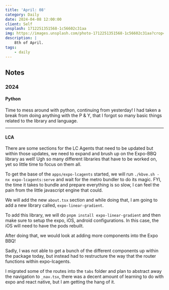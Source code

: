 ```yaml
---
title: 'April: 08'
category: Daily
date: 2024-04-08 12:00:00
client: Self
unsplash: 1712251351568-1c56602c31aa
img: https://images.unsplash.com/photo-1712251351568-1c56602c31aa?crop=entropy&cs=srgb&fm=jpg&ixid=MnwzNjM5Nzd8MHwxfHJhbmRvbXx8fHx8fHx8fDE2ODE3NDg2ODY&ixlib=rb-4.0.3&q=85
description: |
    8th of April.
tags:
    - daily
---
```



## Notes


### 2024


#### Python

Time to mess around with python, continuing from yesterday!
I had taken a break from doing anything with the P & Y, that I forgot so many basic things related to the library and language.

---


#### LCA

There are some sections for the LC Agents that need to be updated but within those updates, we need to expand and brush up on the Expo-BBQ library as well!
Ugh so many different libraries that have to be worked on, yet so little time to focus on them all.

To get the base of the `apps/expo-lcagents` started, we will run `./kbve.sh -nx expo-lcagents:serve` and wait for the metro bundler to do its magic.
FYI, the time it takes to bundle and prepare everything is so slow, I can feel the pain from the little javascript engine that could.

We will add the new `about.tsx` section and while doing that, I am going to add a new library called, `expo-linear-gradient`.

To add this library, we will do `pnpm install expo-linear-gradient` and then make sure to setup the expo, iOS, android configurations. In this case, the iOS will need to have the pods rebuilt.

After doing that, we would look at adding more components into the Expo BBQ!

Sadly, I was not able to get a bunch of the different components up within the package today, but instead had to restructure the way that the router functions within expo-lcagents.

I migrated some of the routes into the `tabs` folder and plan to abstract away the navigation to `_nav.tsx`, there was a decent amount of learning to do with expo and react native, but I am getting the hang of it.
